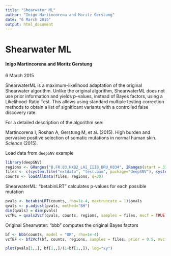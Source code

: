 ```yaml
---
title: "Shearwater ML"
author: "Inigo Martincorena and Moritz Gerstung"
date: "6 March 2015"
output: html_document
---
```

<!--
%\VignetteEngine{rmarkdown::render}
%\VignetteIndexEntry{Shearwater ML}
%\VignetteDepends{deepSNV}
-->

# Shearwater ML
#### Inigo Martincorena and Moritz Gerstung
6 March 2015

ShearwaterML is a maximum-likelihood adaptation of the original Shearwater algorithm. Unlike the original algorithm, ShearwaterML does not use prior information 
and yields p-values, instead of Bayes factors, using a Likelihood-Ratio Test. This allows using standard multiple testing correction 
methods to obtain a list of significant variants with a controlled false discovery rate.

For a detailed description of the algorithm see:

Martincorena I, Roshan A, Gerstung M, et al. (2015). High burden and pervasive positive selection of somatic mutations in normal human skin. _Science_ (2015).

Load data from `deepSNV` example
```r
library(deepSNV)
regions <- GRanges("B.FR.83.HXB2_LAI_IIIB_BRU_K034", IRanges(start = 3120, end=3140))
files <- c(system.file("extdata", "test.bam", package="deepSNV"), system.file("extdata", "control.bam", package="deepSNV"))
counts <- loadAllData(files, regions, q=30)
```

ShearwaterML: "betabinLRT" calculates p-values for each possible mutation
```r
pvals <- betabinLRT(counts, rho=1e-4, maxtruncate = 1)$pvals
qvals <- p.adjust(pvals, method="BH")
dim(qvals) = dim(pvals)
vcfML = qvals2Vcf(qvals, counts, regions, samples = files, mvcf = TRUE)
```

Original Shearwater: "bbb" computes the original Bayes factors

```r
bf <- bbb(counts, model = "OR", rho=1e-4)
vcfBF <- bf2Vcf(bf, counts, regions, samples = files, prior = 0.5, mvcf = TRUE)

plot(pvals[1,,], bf[1,,]/(1+bf[1,,]), log="xy")
```
